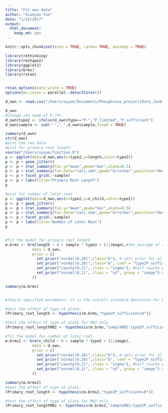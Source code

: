 ```yaml
---
title: "Fit own data"
author: "Xiaoyan Yue"
date: "1/12/2017"
output: 
  html_document: 
    keep_md: yes
---
```


```r
knitr::opts_chunk$set(echo = TRUE, cache= TRUE, autodep = TRUE)

library(rethinking)
library(reshape2)
library(ggplot2)
library(brms)
library(rstan)


rstan_options(auto_write = TRUE)
options(mc.cores = parallel::detectCores())
```


```r
d_own <- read.csv("/Users/xyyue/Documents/Phosphrous_project/Data_Jan6th/RSA_ILs")

d_own
#change the name of P-/P+
d_own$type2 <- ifelse(d_own$type=="P-","P_limited","P_sufficient")
d_own$sample <- sub("-","_",d_own$sample,fixed = TRUE)

summary(d_own)
str(d_own)
#plot the raw data
#plot for primary root length
source("/Users/xyyue/function.R")
p <- ggplot(data=d_own,aes(x=type2,y=length,color=type2)) 
p <- p + geom_jitter()
p <- p + stat_summary(fun.y="mean",geom="bar",alpha=0.5)
p <- p + stat_summary(fun.data="calc.sem",geom="errorbar",position="dodge") 
p <- p + facet_grid(.~sample)
p <- p + labs(title="Primary Root Length")
p
```

```r
#plot for number of later root
p <- ggplot(data=d_own,aes(x=type2,y=n_child,color=type2)) 
p <- p + geom_jitter()
p <- p + stat_summary(fun.y="mean",geom="bar",alpha=0.5)
p <- p + stat_summary(fun.data="calc.sem",geom="errorbar",position="dodge") 
p <- p + facet_grid(.~sample)
p <- p + labs(title="Number of Later Root")
p


#fit the model for primary root length
m.brms <- brm(length ~ 0 + sample * type2 + (1|image),#the average of random effect is 0, so the estimate is the standard deviation
            data = d_own,
            prior = c(
              set_prior("normal(0,10)",class="b"), # sets prior for all b coefficients
              set_prior("normal(0,20)",class="b", coef = "type2P_sufficient"), #set prior for "typeP_sufficient"
              set_prior("cauchy(0,1)", class = "sigma"), #half cauchy prior for sigma
              set_prior("normal(0,1)", class = "sd", group = "image") #prior for plate
            ))

summary(m.brms)


#family specified parameter: it is the overall standard deviation for gussian distribution of the model

#test the effect of type of plate:
(Primary_root_length <- hypothesis(m.brms,"type2P_sufficient=0"))

#test the effect of type of plate for M82 only
(Primary_root_lengthM82 <- hypothesis(m.brms,"sampleM82:type2P_sufficient=0"))

#fit the model for number of later root
m.brms2 <- brm(n_child ~ 0 + sample * type2 + (1|image),
            data = d_own,
            prior = c(
              set_prior("normal(0,10)",class="b"), # sets prior for all b coefficients
              set_prior("normal(0,20)",class="b", coef = "type2P_sufficient"), #set prior for "typeP_sufficient"
              set_prior("cauchy(0,1)", class = "sigma"), #half cauchy prior for sigma
              set_prior("normal(0,1)", class = "sd", group = "image") #prior for plate
            ))

summary(m.brms2)
#test the effect of type of plate:
(Primary_root_length <- hypothesis(m.brms2,"type2P_sufficient=0"))

#test the effect of type of plate for M82 only
(Primary_root_lengthM82 <- hypothesis(m.brms2,"sampleM82:type2P_sufficient=0"))
```

